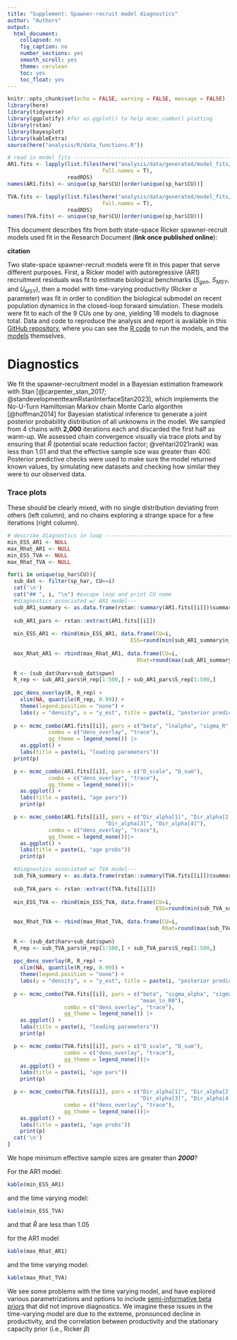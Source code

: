 ```yaml
---
title: "Supplement: Spawner-recruit model diagnostics"
author: "Authors"
output: 
  html_document:
    collapsed: no
    fig_caption: no
    number_sections: yes
    smooth_scroll: yes
    theme: cerulean
    toc: yes
    toc_float: yes
---
```


```r
knitr::opts_chunk$set(echo = FALSE, warning = FALSE, message = FALSE)
library(here)
library(tidyverse)
library(ggplotify) #for as.ggplot() to help mcmc_combo() plotting
library(rstan)
library(bayesplot)
library(kableExtra)
source(here("analysis/R/data_functions.R"))

# read in model fits ---------------------------------------------------------------------
AR1.fits <- lapply(list.files(here("analysis/data/generated/model_fits/AR1"),
                              full.names = T), 
                   readRDS)
names(AR1.fits) <- unique(sp_har$CU)[order(unique(sp_har$CU))]

TVA.fits <- lapply(list.files(here("analysis/data/generated/model_fits/TVA"), 
                              full.names = T), 
                   readRDS)
names(TVA.fits) <- unique(sp_har$CU)[order(unique(sp_har$CU))]
```


This document describes fits from both state-space Ricker spawner-recruit models used fit in the Research Document (**link once published online**):

**citation**

Two state-space spawner-recruit models were fit in this paper that serve different purposes. 
First, a Ricker model with autoregressive (AR1) recruitment residuals was fit to estimate biological benchmarks ($S_{gen}$, $S_{MSY}$, and $U_{MSY}$), then a model with time-varying productivity (Ricker $\alpha$ parameter) was fit in order to condition the biological submodel on recent population dynamics in the closed-loop forward simulation. 
These models were fit to each of the 9 CUs one by one, yielding 18 models to diagnose total. 
Data and code to reproduce the analysis and report is available in this [GitHub repository](https://github.com/Pacific-salmon-assess/yukon-CK-ResDoc/tree/main), where you can see the [R code](https://github.com/Pacific-salmon-assess/yukon-CK-ResDoc/blob/main/analysis/R/SR_fit.R) to run the models, and the [models](https://github.com/Pacific-salmon-assess/yukon-CK-ResDoc/tree/main/analysis/Stan) themselves. 


# Diagnostics  

We fit the spawner-recruitment model in a Bayesian estimation framework with Stan [@carpenter_stan_2017; @standevelopmentteamRstanInterfaceStan2023], which implements the No-U-Turn Hamiltonian Markov chain Monte Carlo algorithm [@hoffman2014] for Bayesian statistical inference to generate a joint posterior probability distribution of all unknowns in the model. 
We sampled from 4 chains with **2,000** iterations each and discarded the first half as warm-up. 
We assessed chain convergence visually via trace plots and by ensuring that $\hat{R}$ (potential scale reduction factor; @vehtari2021rank) was less than 1.01 and that the effective sample size was greater than 400. Posterior predictive checks were used to make sure the model returned known values, by simulating new datasets and checking how similar they were to our observed data.    

### Trace plots  
These should be clearly mixed, with no single distribution deviating from others (left column), and no chains exploring a strange space for a few iterations (right column).  


```r
# describe diagnostics in loop -----------------------------------------------------------
min_ESS_AR1 <- NULL
max_Rhat_AR1 <- NULL
min_ESS_TVA <- NULL
max_Rhat_TVA <- NULL

for(i in unique(sp_har$CU)){
  sub_dat <- filter(sp_har, CU==i)
  cat('\n')
  cat("## ", i, "\n") #escape loop and print CU name
  #diagnostics associated w/ AR1 model---
  sub_AR1_summary <- as.data.frame(rstan::summary(AR1.fits[[i]])$summary)
  
  sub_AR1_pars <- rstan::extract(AR1.fits[[i]])
  
  min_ESS_AR1 <- rbind(min_ESS_AR1, data.frame(CU=i, 
                                       ESS=round(min(sub_AR1_summary$n_eff, na.rm=T))))
  
  max_Rhat_AR1 <- rbind(max_Rhat_AR1, data.frame(CU=i, 
                                         Rhat=round(max(sub_AR1_summary$Rhat, na.rm=T), 3)))
  
  R <- (sub_dat$harv+sub_dat$spwn)
  R_rep <- sub_AR1_pars$H_rep[1:500,] + sub_AR1_pars$S_rep[1:500,]
  
  ppc_dens_overlay(R, R_rep) +
    xlim(NA, quantile(R_rep, 0.99)) +
    theme(legend.position = "none") +
    labs(y = "density", x = "y_est", title = paste(i, "posterior predictive check"))
  
  p <- mcmc_combo(AR1.fits[[i]], pars = c("beta", "lnalpha", "sigma_R", "phi"), #for AR1
             combo = c("dens_overlay", "trace"),
             gg_theme = legend_none()) |> 
    as.ggplot() +
    labs(title = paste(i, "leading parameters"))
  print(p)

  p <- mcmc_combo(AR1.fits[[i]], pars = c("D_scale", "D_sum"),
             combo = c("dens_overlay", "trace"),
             gg_theme = legend_none())|> 
    as.ggplot() +
    labs(title = paste(i, "age pars"))
    print(p)

  p <- mcmc_combo(AR1.fits[[i]], pars = c("Dir_alpha[1]", "Dir_alpha[2]", 
                               "Dir_alpha[3]", "Dir_alpha[4]"),
             combo = c("dens_overlay", "trace"),
             gg_theme = legend_none())|> 
    as.ggplot() +
    labs(title = paste(i, "age probs"))
    print(p)

  #diagnostics associated w/ TVA model---
  sub_TVA_summary <- as.data.frame(rstan::summary(TVA.fits[[i]])$summary)
  
  sub_TVA_pars <- rstan::extract(TVA.fits[[i]])
  
  min_ESS_TVA <- rbind(min_ESS_TVA, data.frame(CU=i, 
                                               ESS=round(min(sub_TVA_summary$n_eff, na.rm=T))))
  
  max_Rhat_TVA <- rbind(max_Rhat_TVA, data.frame(CU=i, 
                                                 Rhat=round(max(sub_TVA_summary$Rhat, na.rm=T), 3)))
  
  R <- (sub_dat$harv+sub_dat$spwn)
  R_rep <- sub_TVA_pars$H_rep[1:500,] + sub_TVA_pars$S_rep[1:500,]
  
  ppc_dens_overlay(R, R_rep) +
    xlim(NA, quantile(R_rep, 0.99)) +
    theme(legend.position = "none") +
    labs(y = "density", x = "y_est", title = paste(i, "posterior predictive check"))
  
  p <- mcmc_combo(TVA.fits[[i]], pars = c("beta", "sigma_alpha", "sigma_R", "sigma_tot", "F_rw", 
                                          "mean_ln_R0"), 
                  combo = c("dens_overlay", "trace"),
                  gg_theme = legend_none()) |> 
    as.ggplot() +
    labs(title = paste(i, "leading parameters"))
    print(p)

  p <- mcmc_combo(TVA.fits[[i]], pars = c("D_scale", "D_sum"),
                  combo = c("dens_overlay", "trace"),
                  gg_theme = legend_none())|> 
    as.ggplot() +
    labs(title = paste(i, "age pars"))
    print(p)

  p <- mcmc_combo(TVA.fits[[i]], pars = c("Dir_alpha[1]", "Dir_alpha[2]", 
                                          "Dir_alpha[3]", "Dir_alpha[4]"),
                  combo = c("dens_overlay", "trace"),
                  gg_theme = legend_none())|> 
    as.ggplot() +
    labs(title = paste(i, "age probs"))
    print(p)
  cat('\n')
}
```

We hope minimum effective sample sizes are greater than ***2000***?

For the AR1 model:  
```r
kable(min_ESS_AR1)
```

and the time varying model:  

```r
kable(min_ESS_TVA)
```


and that $\hat{R}$ are less than 1.05  

for the AR1 model  
```r
kable(max_Rhat_AR1)
```

and the time varying model:  

```r
kable(max_Rhat_TVA)
```

We see some problems with the time varying model, and have explored various parametrizations and options to include [semi-informative beta priors](https://github.com/Pacific-salmon-assess/yukon-CK-ResDoc/tree/main/analysis/Stan/semi_inform) that did not improve diagnostics. We imagine these issues in the time-varying model are due to the extreme, pronounced decline in productivity, and the correlation between productivity and the stationary capacity prior (i.e., Ricker $\beta$)